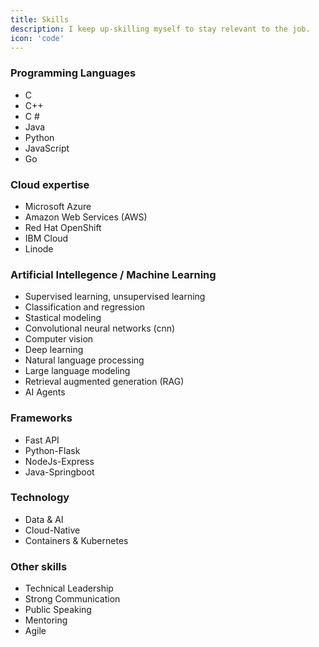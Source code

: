 ```yaml
---
title: Skills
description: I keep up-skilling myself to stay relevant to the job.
icon: 'code'
---
```


### Programming Languages

- C
- C++
- C #
- Java
- Python
- JavaScript
- Go

### Cloud expertise

- Microsoft Azure
- Amazon Web Services (AWS)
- Red Hat OpenShift
- IBM Cloud
- Linode

### Artificial Intellegence / Machine Learning

- Supervised learning, unsupervised learning
- Classification and regression
- Stastical modeling
- Convolutional neural networks (cnn)
- Computer vision
- Deep learning
- Natural language processing
- Large language modeling
- Retrieval augmented generation (RAG)
- AI Agents

### Frameworks

- Fast API
-  Python-Flask
-  NodeJs-Express
-  Java-Springboot

### Technology

- Data & AI
- Cloud-Native
- Containers & Kubernetes

### Other skills

- Technical Leadership
- Strong Communication
- Public Speaking
- Mentoring
- Agile